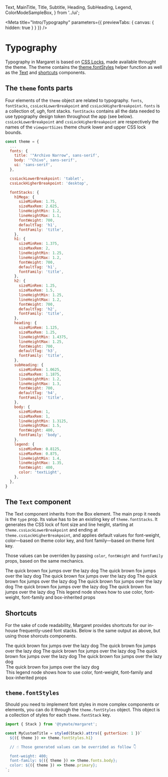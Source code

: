   Text,
  MainTitle,
  Title,
  Subtitle,
  Heading,
  SubHeading,
  Legend,
  ColorModeSampleBox,
} from '../ui';

<Meta
  title="Intro/Typography"
  parameters={{ previewTabs: { canvas: { hidden: true } } }}
/>

# Typography

Typography in Margaret is based on
[CSS Locks](https://blog.typekit.com/2016/08/17/flexible-typography-with-css-locks/),
made available throught the theme. The theme contains the
[theme.fontStyles](#themefontstyles) helper function as well as the
[Text](#the-text-component) and [shortcuts](#shortcuts) components.

## The `theme` fonts parts

Four elements of the `theme` object are related to typography. `fonts`,
`fontStacks`, `cssLockLowerBreakpoint` and `cssLockHigherBreakpoint`. `fonts`
is a collection of, _ugh_, font stacks. `fontStacks` contains all the data
needed to use typography design token throughout the app (see below).
`cssLockLowerBreakpoint` and `cssLockHigherBreakpoint` are respectively the
names of the `viewportSizes` theme chunk lower and upper CSS lock bounds.

```javascript
const theme = {
  ...
  fonts: {
    title: '"Archivo Narrow", sans-serif',
    body: '"Chivo", sans-serif',
    ui: 'sans-serif',
  },

  cssLockLowerBreakpoint: 'tablet',
  cssLockHigherBreakpoint: 'desktop',

  fontStacks: {
    h1Mega: {
      sizeMinRem: 1.75,
      sizeMaxRem: 2.625,
      lineHeightMin: 1.2,
      lineHeightMax: 1.1,
      fontWeight: 700,
      defaultTag: 'h1',
      fontFamily: 'title',
    },
    h1: {
      sizeMinRem: 1.375,
      sizeMaxRem: 2,
      lineHeightMin: 1.25,
      lineHeightMax: 1.2,
      fontWeight: 700,
      defaultTag: 'h1',
      fontFamily: 'title',
    },
    h2: {
      sizeMinRem: 1.25,
      sizeMaxRem: 1.5,
      lineHeightMin: 1.25,
      lineHeightMax: 1.2,
      fontWeight: 700,
      defaultTag: 'h2',
      fontFamily: 'title',
    },
    heading: {
      sizeMinRem: 1.125,
      sizeMaxRem: 1.25,
      lineHeightMin: 1.4375,
      lineHeightMax: 1.25,
      fontWeight: 700,
      defaultTag: 'h3',
      fontFamily: 'title',
    },
    subHeading: {
      sizeMinRem: 1.0625,
      sizeMaxRem: 1.1875,
      lineHeightMin: 1.2,
      lineHeightMax: 1.3,
      fontWeight: 700,
      defaultTag: 'h4',
      fontFamily: 'title',
    },
    body: {
      sizeMinRem: 1,
      sizeMaxRem: 1,
      lineHeightMin: 1.3125,
      lineHeightMax: 1.5,
      fontWeight: 400,
      fontFamily: 'body',
    },
    legend: {
      sizeMinRem: 0.8125,
      sizeMaxRem: 0.875,
      lineHeightMin: 1.4,
      lineHeightMax: 1.35,
      fontWeight: 400,
      color: 'textLight',
    },
  },
}
```

## The `Text` component

The Text component inherits from the Box element. The main prop it needs is
the `type` prop. Its value has to be an existing key of `theme.fontStacks`.
It generates the CSS lock of font size and line height, starting at
`theme.cssLockLowerBreakpoint` and ending at `theme.cssLockHigherBreakpoint`,
and applies default values for font-weight, color—based on theme color key,
and font family—based on theme font key.

Those values can be overriden by passing `color`, `fontWeight` and `fontFamily`
props, based on the same mechanics.

<Canvas>
  <Story name="Text component">
    <ColorModeSwitcherButton variant="primary" />
    <ColorModeSampleBox>
      <Text type="h1Mega">The quick brown fox jumps over the lazy dog</Text>
    </ColorModeSampleBox>
    <Text type="h1">The quick brown fox jumps over the lazy dog</Text>
    <Text type="h2">The quick brown fox jumps over the lazy dog</Text>
    <Text type="heading">The quick brown fox jumps over the lazy dog</Text>
    <Text type="subHeading">The quick brown fox jumps over the lazy dog</Text>
    <Text type="body">The quick brown fox jumps over the lazy dog</Text>
    <Text type="legend">The quick brown fox jumps over the lazy dog</Text>
    <Text
      type="legend"
      paddingVertical={2}
      color="primary"
      fontFamily="title"
      fontWeight="700"
    >
      This legend node shows how to use color, font-weight, font-family and
      box-inherited props
    </Text>
  </Story>
</Canvas>

## Shortcuts

For the sake of code readability, Margaret provides shortcuts for our in-house
frequently-used font stacks. Below is the same output as above, but using those
shorcuts components.

<Canvas>
  <Story name="Shortcuts">
    <MainTitle>The quick brown fox jumps over the lazy dog</MainTitle>
    <Title>The quick brown fox jumps over the lazy dog</Title>
    <Subtitle>The quick brown fox jumps over the lazy dog</Subtitle>
    <Heading>The quick brown fox jumps over the lazy dog</Heading>
    <SubHeading>The quick brown fox jumps over the lazy dog</SubHeading>
    <Text>The quick brown fox jumps over the lazy dog</Text>
    <Legend>The quick brown fox jumps over the lazy dog</Legend>
    <Legend
      paddingVertical={2}
      color="primary"
      fontFamily="title"
      fontWeight="700"
    >
      This legend node shows how to use color, font-weight, font-family and
      box-inherited props
    </Legend>
  </Story>
</Canvas>

## `theme.fontStyles`

Should you need to implement font styles in more complex components or
elements, you can do it through the `theme.fontStyles` object. This object is
a collection of styles for each `theme.fontStack` key.

```javascript
import { Stack } from '@tymate/margaret';

const MyCustomTitle = styled(Stack).attrs({ gutterSize: 1 })`
  ${({ theme }) => theme.fontStyles.h1}

  // ☝ Those generated values can be overrided as follow 👇

  font-weight: 400;
  font-family: ${({ theme }) => theme.fonts.body};
  color: ${({ theme }) => theme.primary};
`;
```
